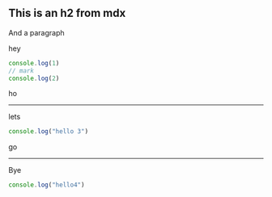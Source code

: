 
## This is an h2 from mdx

And a paragraph

<Hike as={Slideshow}>

hey

```js
console.log(1)
// mark
console.log(2)
```

ho

---

lets

```js
console.log("hello 3")
```

go

---

Bye

```js
console.log("hello4")
```

</Hike>
